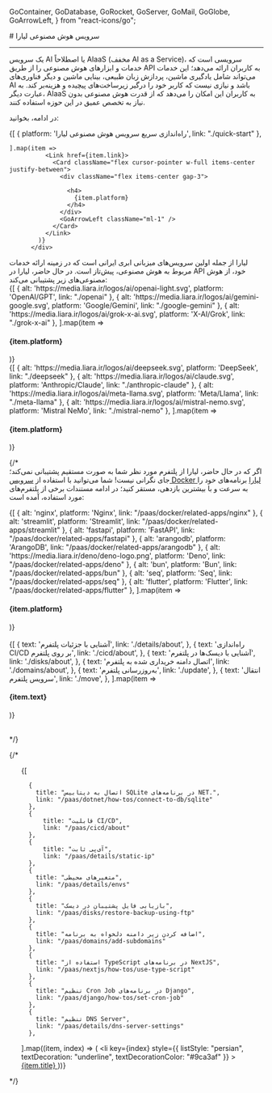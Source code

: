 
  GoContainer,
  GoDatabase,
  GoRocket,
  GoServer,
  GoMail,
  GoGlobe,
  GoArrowLeft,
} from "react-icons/go";


<Layout>
<Head>
<title>مستندات هوش مصنوعی - لیارا</title>
<meta property="og:title" content="مستندات خدمات رایانش ابری لیارا" />
<meta property="og:description" content="مستندات مربوط به آشنایی با هوش مصنوعی‌های لیارا، ویژگی‌ها و امکانات آن"  />
<meta property="og:image" content="https://media.liara.ir/logos/liara-poster.jpg" />
</Head>
# سرویس هوش مصنوعی لیارا
<hr className="mb-2" />

<Section id='what-is-aiaas' title='سرویس AI چیست؟' />

یک سرویس AI یا اصطلاحاً AIaaS (مخفف AI as a Service)، سرویسی است که خدمات و ابزارهای هوش مصنوعی را از طریق API به کاربران ارائه می‌دهد؛ این خدمات می‌تواند شامل یادگیری ماشین، پردازش زبان طبیعی، بینایی ماشین و دیگر فناوری‌های AI باشد
و نیازی نیست که کاربر خود را درگیر زیرساخت‌های پیچیده و هزینه‌بر کند. به عبارت دیگر، AIaaS به کاربران این امکان را می‌دهد که از قدرت هوش مصنوعی بدون نیاز به تخصص عمیق در این حوزه استفاده کنند.
<div className="h-4" />

در ادامه، بخوانید: 

<div className="h-4" />
<div className="grid md:grid-cols-1 gap-4">
            {[
    { platform: 'راه‌اندازی سریع سرویس هوش مصنوعی لیارا', link: "./quick-start" },
    
    ].map(item =>
              <Link href={item.link}>
                <Card className="flex cursor-pointer w-full items-center justify-between">
                  <div className="flex items-center gap-3">

                    <h4>
                      {item.platform}
                    </h4>
                  </div>
                  <GoArrowLeft className="ml-1" />
                </Card>
              </Link>
            )}
          </div>

<Section id="liara-provided-ais" title="API لیارا، از چه AIهایی پشتیبانی می‌کند؟" />
لیارا از جمله اولین سرویس‌های میزبانی ابری ایرانی است که در زمینه ارائه خدمات مربوط به هوش مصنوعی، پیش‌تاز است. 
در حال حاضر، لیارا در API خود، از هوش مصنوعی‌های زیر پشتیبانی می‌کند:

<div className="h-4" />
<div className="grid md:grid-cols-3 gap-4">
            {[
    { alt: 'https://media.liara.ir/logos/ai/openai-light.svg', platform: 'OpenAI/GPT', link: "./openai" },
    { alt: 'https://media.liara.ir/logos/ai/gemini-google.svg', platform: 'Google/Gemini', link: "./google-gemini" },
    { alt: 'https://media.liara.ir/logos/ai/grok-x-ai.svg', platform: 'X-AI/Grok', link: "./grok-x-ai" },
  ].map(item =>
              <Link href={item.link}>
                <Card className="flex cursor-pointer w-full items-center justify-between">
                  <div className="flex items-center gap-3">
                    <div className="w-[40px] p-1  bg-[#333] rounded-lg">
                      <PlatformIcon platform={item.alt} />
                    </div>
                    <h4>
                      {item.platform}
                    </h4>
                  </div>
                  <GoArrowLeft className="ml-1" />
                </Card>
              </Link>
            )}
          </div>
<div className="h-4" />

<div className="grid md:grid-cols-4 gap-4">
            {[
    { alt: 'https://media.liara.ir/logos/ai/deepseek.svg', platform: 'DeepSeek', link: "./deepseek" },
    { alt: 'https://media.liara.ir/logos/ai/claude.svg', platform: 'Anthropic/Claude', link: "./anthropic-claude" },
    { alt: 'https://media.liara.ir/logos/ai/meta-llama.svg', platform: 'Meta/Llama', link: "./meta-llama" },
    { alt: 'https://media.liara.ir/logos/ai/mistral-nemo.svg', platform: 'Mistral NeMo', link: "./mistral-nemo" },
    ].map(item =>
              <Link href={item.link}>
                <Card className="flex cursor-pointer w-full items-center justify-between">
                  <div className="flex items-center gap-3">
                    <div className="w-[40px] p-1  bg-[#333] rounded-lg">
                      <PlatformIcon platform={item.alt} />
                    </div>
                    <h4>
                      {item.platform}
                    </h4>
                  </div>
                  <GoArrowLeft className="ml-1" />
                </Card>
              </Link>
            )}
          </div>

{/* <br />
اگر که در حال حاضر، لیارا از پلتفرم مورد نظر شما به صورت مستقیم پشتیبانی نمی‌کند؛ جای نگرانی نیست! شما می‌توانید با استفاده از <a href="/paas/docker/getting-started" className="text-[#2196f3] ">سرویس Docker لیارا</a> برنامه‌های خود را به سرعت و با بیشترین بازدهی، مستقر کنید؛ در ادامه مستندات برخی از پلتفرم‌های مورد استفاده، آمده است:
<br />

<div className="grid md:grid-cols-4 gap-4">
            {[
    { alt: 'nginx', platform: 'Nginx', link: "/paas/docker/related-apps/nginx" },
    { alt: 'streamlit', platform: 'Streamlit', link: "/paas/docker/related-apps/streamlit" },
    { alt: 'fastapi', platform: 'FastAPI', link: "/paas/docker/related-apps/fastapi" },
    { alt: 'arangodb', platform: 'ArangoDB', link: "/paas/docker/related-apps/arangodb" },
    { alt: 'https://media.liara.ir/deno/deno-logo.png', platform: 'Deno', link: "/paas/docker/related-apps/deno" },
    { alt: 'bun', platform: 'Bun', link: "/paas/docker/related-apps/bun" },
    { alt: 'seq', platform: 'Seq', link: "/paas/docker/related-apps/seq" },
    { alt: 'flutter', platform: 'Flutter', link: "/paas/docker/related-apps/flutter" },
  ].map(item =>
              <Link href={item.link}>
                <Card className="flex cursor-pointer w-full items-center justify-between">
                  <div className="flex items-center gap-3">
                    <div className="w-[40px] p-1  bg-[#333] rounded-lg">
                      <PlatformIcon platform={item.alt} />
                    </div>
                    <h4>
                      {item.platform}
                    </h4>
                  </div>
                  <GoArrowLeft className="ml-1" />
                </Card>
              </Link>
            )}
          </div>


<br />

<Section id='also-read' title='همچنین بخوانید:' />
<div className="grid md:grid-cols-3 gap-4">
            {[
    {
      text: 'آشنایی با جزئیات پلتفرم',
      link: './details/about',
    },
    {
      text: 'راه‌اندازی CI/CD بر روی پلتفرم',
      link: './cicd/about',
    },
    {
      text: 'آشنایی با دیسک‌ها در پلتفرم',
      link: './disks/about',
    },
    {
      text: 'اتصال دامنه خریداری شده به پلتفرم',
      link: './domains/about',
    },
    {
      text: 'به‌روزرسانی پلتفرم',
      link: './update',
    },
    {
      text: 'انتقال سرویس پلتفرم',
      link: './move',
    },
  ].map(item =>
              <Link href={item.link}>
                <Card className="flex cursor-pointer w-full items-center justify-between">
                  <div className="flex items-center gap-3">
                    <h4>
                      {item.text}
                    </h4>
                  </div>
                  <GoArrowLeft className="ml-1" />
                </Card>
              </Link>
            )}
          </div>

<br /> */}

{/* 
<Section id="most-visited-docs" title="پربازدیدترین مستندات پلتفرم" />
<ul className="pr-4">
  {[

      {
        title: "اتصال به دیتابیس SQLite در برنامه‌های NET.",
        link: "/paas/dotnet/how-tos/connect-to-db/sqlite"
      },
      {
          title: "قابلیت CI/CD",
          link: "/paas/cicd/about"
      },
      {
          title: "آی‌پی ثابت",
          link: "/paas/details/static-ip"
      },
      {
        title: "متغیرهای محیطی",
        link: "/paas/details/envs"
      },
      {
        title: "بازیابی فایل پشتیبان در دیسک‌",
        link: "/paas/disks/restore-backup-using-ftp"
      },
      {
        title: "اضافه کردن زیر دامنه دلخواه به برنامه",
        link: "/paas/domains/add-subdomains"
      },
      {
        title: "استفاده از TypeScript در برنامه‌های NextJS",
        link: "/paas/nextjs/how-tos/use-type-script"
      },
      {
        title: "تنظیم Cron Job در برنامه‌های Django",
        link: "/paas/django/how-tos/set-cron-job"
      },
      {
        title: "تنظیم DNS Server",
        link: "/paas/details/dns-server-settings"
      },
      


    
  ].map((item, index) => (
    <li
      key={index}
      style={{
        listStyle: "persian",
        textDecoration: "underline",
        textDecorationColor: "#9ca3af"
      }}
    >
      <a
        className="flex w-[max-content] items-center gap-2 text-[18px] mt-4"
        href={item.link}
      >
        {item.title}
        <GoArrowLeft className="ml-2 text-[15px] text-[gray]" />
      </a>
    </li>
  ))}
</ul> */}

</Layout>